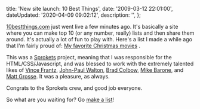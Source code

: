 

  title: 'New site launch: 10 Best Things',
  date: '2009-03-12 22:01:00',
  dateUpdated: '2020-04-09 09:02:12',
  description: '',
};

[10bestthings.com](http://10bestthings.com) just went live a few minutes ago. It's basically a site where you can make top 10 (or any number, really) lists and then share them around. It's actually a lot of fun to play with. Here's a list I made a while ago that I'm fairly proud of: [My favorite Christmas movies](http://www.10bestthings.com/list/52) .

This was a [Sprokets](http://sprokets.net) project, meaning that I was responsible for the HTML/CSS/Javascript, and was blessed to work with the extremely talented likes of [Vince Frantz](http://frantzid.com), [John-Paul Walton](http://schemestudio.com), [Brad Colbow](http://colbowdesign.com), [Mike Barone](http://www.nontoxicgroup.com/), and [Matt Grosse](http://www.mattgrosse.com). It was a pleasure, as always.

Congrats to the Sprokets crew, and good job everyone.

So what are you waiting for? Go [make a list](http://10bestthings.com)!
